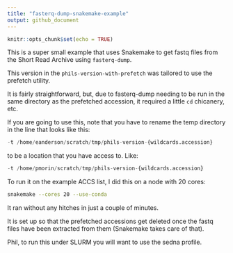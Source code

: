```yaml
---
title: "fasterq-dump-snakemake-example"
output: github_document
---
```


```r
knitr::opts_chunk$set(echo = TRUE)
```

This is a super small example that uses Snakemake to get fastq files from
the Short Read Archive using `fasterq-dump`. 

This version in the `phils-version-with-prefetch` was tailored to use the prefetch
utility.

It is fairly straightforward, but, due to fasterq-dump needing to be run in the
same directory as the prefetched accession, it required a little `cd` chicanery, etc.

If you are going to use this, note that you have to rename the temp directory in the
line that looks like this:
```python
-t /home/eanderson/scratch/tmp/phils-version-{wildcards.accession}
```
to be a location that you have access to.  Like:
```python
-t /home/pmorin/scratch/tmp/phils-version-{wildcards.accession}
```

To run it on the example ACCS list, I did this on a node with 20 cores:
```sh
snakemake --cores 20 --use-conda
```

It ran without any hitches in just a couple of minutes.

It is set up so that the prefetched accessions get deleted once the fastq
files have been extracted from them (Snakemake takes care of that).

Phil, to run this under SLURM you will want to use the sedna profile.



